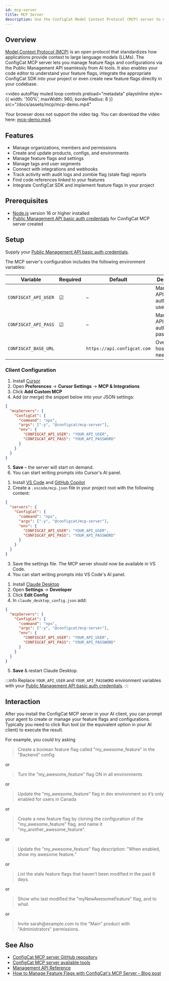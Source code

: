 ```yaml
---
id: mcp-server
title: MCP Server
description: Use the ConfigCat Model Context Protocol (MCP) server to manage feature flags & configs via the Public Management API directly from AI tools.
---
```



## Overview

[Model Context Protocol (MCP)](https://modelcontextprotocol.io/docs/getting-started/intro) is an open protocol that standardizes how applications provide context to large language models (LLMs).
The ConfigCat MCP server lets you manage feature flags and configurations via the Public Management API seamlessly from AI tools.
It also enables your code editor to understand your feature flags, integrate the appropriate ConfigCat SDK into your project or even create new feature flags directly in your codebase.

<video
  autoPlay
  muted
  loop
  controls
  preload="metadata"
  playsInline
  style={{ width: '100%', maxWidth: 960, borderRadius: 8 }}
  src="/docs/assets/mcp/mcp-demo.mp4"
>
  Your browser does not support the video tag. You can download the video here:
  <a href="/docs/assets/mcp/mcp-demo.mp4">mcp-demo.mp4</a>.
</video>

## Features

- Manage organizations, members and permissions
- Create and update products, configs, and environments
- Manage feature flags and settings
- Manage tags and user segments
- Connect with integrations and webhooks
- Track activity with audit logs and zombie flag (stale flag) reports
- Find code references linked to your features
- Integrate ConfigCat SDK and implement feature flags in your project

## Prerequisites

- [Node.js](https://nodejs.org) version 16 or higher installed
- [Public Management API basic auth credentials](https://app.configcat.com/my-account/public-api-credentials) for ConfigCat MCP server created

## Setup

Supply your [Public Management API basic auth credentials](https://app.configcat.com/my-account/public-api-credentials).

The MCP server's configuration includes the following environment variables:

| Variable | Required | Default | Description |
| -------- | -------- | ------- | ----------- |
| `CONFIGCAT_API_USER` | &#9745; | – | Management API basic auth username. |
| `CONFIGCAT_API_PASS` | &#9745; | – | Management API basic auth password. |
| `CONFIGCAT_BASE_URL` |  | `https://api.configcat.com` | Override API host (rarely needed). |

### Client Configuration

<Tabs>
  <TabItem value="cursor" label="Cursor" default>

1. Install [Cursor](https://cursor.com/)
2. Open **Preferences** → **Cursor Settings** → **MCP & Integrations**
3. Click **Add Custom MCP**
4. Add (or merge) the snippet below into your JSON settings:

```json
{
  "mcpServers": {
    "ConfigCat": {
      "command": "npx",
      "args": ["-y", "@configcat/mcp-server"],
      "env": {
        "CONFIGCAT_API_USER": "YOUR_API_USER",
        "CONFIGCAT_API_PASS": "YOUR_API_PASSWORD"
      }
    }
  }
}
```
5. **Save** – the server will start on demand.
6. You can start writing prompts into Cursor's AI panel.
  
  </TabItem>
  <TabItem value="vscode" label="Visual Studio Code">

1. Install [VS Code](https://code.visualstudio.com/) and [GitHub Copilot](https://code.visualstudio.com/docs/copilot/setup)
2. Create a `.vscode/mcp.json` file in your project root with the following content:

```json
{
  "servers": {
    "ConfigCat": {
      "command": "npx",
      "args": ["-y", "@configcat/mcp-server"],
      "env": {
        "CONFIGCAT_API_USER": "YOUR_API_USER",
        "CONFIGCAT_API_PASS": "YOUR_API_PASSWORD"
      }
    }
  }
}
```
3. Save the settings file. The MCP server should now be available in VS Code.
4. You can start writing prompts into VS Code's AI panel.

  </TabItem>
  <TabItem value="claude" label="Claude Desktop">

1. Install [Claude Desktop](https://claude.ai/download)
2. Open **Settings** → **Developer**
3. Click **Edit Config**
4. In `claude_desktop_config.json` add:

```json
{
  "mcpServers": {
    "ConfigCat": {
      "command": "npx",
      "args": ["-y", "@configcat/mcp-server"],
      "env": {
        "CONFIGCAT_API_USER": "YOUR_API_USER",
        "CONFIGCAT_API_PASS": "YOUR_API_PASSWORD"
      }
    }
  }
}
```
5. **Save** & restart Claude Desktop.

  </TabItem>
</Tabs>

:::info
Replace `YOUR_API_USER` and `YOUR_API_PASSWORD` environment variables with your [Public Management API basic auth credentials](https://app.configcat.com/my-account/public-api-credentials).
:::

## Interaction

After you install the ConfigCat MCP server in your AI client, you can prompt your agent to create or manage your feature flags and configurations.
Typically you need to click Run tool (or the equivalent option in your AI client) to execute the result.

For example, you could try asking

> Create a boolean feature flag called "my_awesome_feature" in the "Backend" config

or

> Turn the "my_awesome_feature" flag ON in all environments

or

> Update the "my_awesome_feature” flag in dev environment so it’s only enabled for users in Canada

or 

> Create a new feature flag by cloning the configuration of the "my_awesome_feature" flag, and name it "my_another_awesome_feature".

or

> Update the "my_awesome_feature" flag description: "When enabled, show my awesome feature.”

or

> List the stale feature flags that haven’t been modified in the past 6 days.

or 

> Show who last modified the "myNewAwesomeFeature" flag, and to what.

or

> Invite <span>sarah</span>@<span>example.com</span> to the "Main" product with "Administrators" permissions.

## See Also

- [ConfigCat MCP server GitHub repository](https://github.com/configcat/mcp-server)
- [ConfigCat MCP server available tools](https://github.com/configcat/mcp-server?tab=readme-ov-file#available-tools)
- [Management API Reference](/api/reference/configcat-public-management-api/)
- [How to Manage Feature Flags with ConfigCat's MCP Server - Blog post](https://configcat.com/blog/mcp-server-feature-flags/)